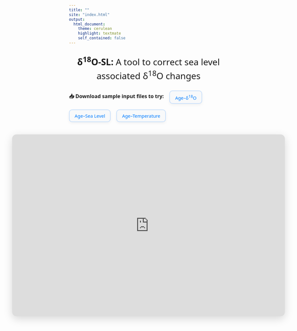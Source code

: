 ```yaml
---
title: ""
site: "index.html"
output:
  html_document:
    theme: cerulean
    highlight: textmate
    self_contained: false
---
```


<style>
/* Override Bootstrap container padding */
body > .container-fluid {
  max-width: 100%;
  padding-left: 0;
  padding-right: 0;
}

/* Centering section title */
.section-title {
  text-align: center;
  margin-top: 20px;
  font-size: 28px;
  font-weight: bold;
  font-family: 'Segoe UI', sans-serif;
}

/* Subtitle for download section */
.download-note {
  text-align: center;
  font-size: 16px;
  color: #333;
  font-family: 'Segoe UI', sans-serif;
  margin-bottom: 0px;
}

/* Download button container */
.download-buttons {
  display: flex;
  justify-content: center;
  gap: 25px;
  margin-bottom: 5px;
}

.download-box {
  background-color: #f8f9fa;
  border: 2px solid #007bff33;
  border-radius: 10px;
  padding: 8px 16px;
  text-align: center;
  font-size: 14.5px;
  font-family: 'Segoe UI', sans-serif;
  transition: all 0.3s ease;
  text-decoration: none;
  color: #007bff;
  box-shadow: 0 4px 10px rgba(0,0,0,0.05);
}

.download-box:hover {
  background-color: #e9f4ff;
  box-shadow: 0 6px 16px rgba(0,0,0,0.08);
  color: #0056b3;
}


/* Centered container for the iframe */
.centered-iframe-wrapper {
  display: flex;
  justify-content: center;
  align-items: center;
  margin: 10px 0;
}

.responsive-iframe {
  width: 90vw;
  height: 60vw; /* Dynamically adjusts based on screen size */
  border: none;
  border-radius: 14px;
  box-shadow: 0 8px 28px rgba(0, 0, 0, 0.15);
}
</style>

<div class="section-title">
  δ<sup>18</sup>O-SL: <span style="font-weight: normal;">A tool to correct sea level associated δ<sup>18</sup>O changes</span>
</div>

<div style="text-align: center; margin-bottom: 25px;">
  <div style="display: inline-flex; align-items: center; flex-wrap: wrap; gap: 18px; font-family: 'Segoe UI', sans-serif; font-size: 16px;">
   <span style="font-weight: 600;">📥 Download sample input files to try:</span>
   <a class="download-box" href="Trial/osl18/d18o.xlsx" download>Age–δ<sup>18</sup>O</a>
   <a class="download-box" href="Trial/osl18/SSL.xlsx" download>Age–Sea Level</a>
   <a class="download-box" href="Trial/osl18/temp.xlsx" download>Age–Temperature</a>
  </div>
</div>


<div class="centered-iframe-wrapper">
  <iframe class="responsive-iframe" src="https://partha679.shinyapps.io/18osl/"></iframe>
</div>
